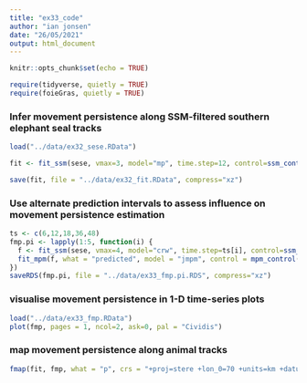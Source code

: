 ```yaml
---
title: "ex33_code"
author: "ian jonsen"
date: "26/05/2021"
output: html_document
---
```


```r
knitr::opts_chunk$set(echo = TRUE)
```

```r
require(tidyverse, quietly = TRUE)
require(foieGras, quietly = TRUE)
```

### Infer movement persistence along SSM-filtered southern elephant seal tracks
```r
load("../data/ex32_sese.RData")

fit <- fit_ssm(sese, vmax=3, model="mp", time.step=12, control=ssm_control(verbose=0))

save(fit, file = "../data/ex32_fit.RData", compress="xz")
```

### Use alternate prediction intervals to assess influence on movement persistence estimation
```r
ts <- c(6,12,18,36,48)
fmp.pi <- lapply(1:5, function(i) {
  f <- fit_ssm(sese, vmax=4, model="crw", time.step=ts[i], control=ssm_control(verbose=0, se=FALSE))
  fit_mpm(f, what = "predicted", model = "jmpm", control = mpm_control(verbose = 0))
})
saveRDS(fmp.pi, file = "../data/ex33_fmp.pi.RDS", compress="xz")
```


### visualise movement persistence in 1-D time-series plots
```r
load("../data/ex33_fmp.RData")
plot(fmp, pages = 1, ncol=2, ask=0, pal = "Cividis")

```

### map movement persistence along animal tracks
```r
fmap(fit, fmp, what = "p", crs = "+proj=stere +lon_0=70 +units=km +datum=WGS84 +no_defs", pal="Cividis")
```

